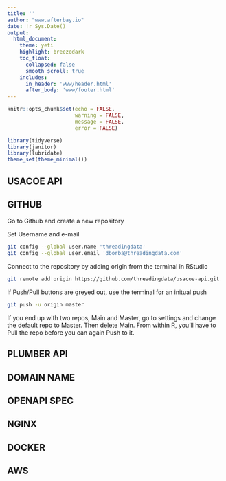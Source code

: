 ```yaml
---
title: ''
author: "www.afterbay.io"
date: !r Sys.Date()
output:
  html_document:
    theme: yeti
    highlight: breezedark
    toc_float:
      collapsed: false
      smooth_scroll: true
    includes:
      in_header: 'www/header.html'
      after_body: 'www/footer.html'
---
```


```r
knitr::opts_chunk$set(echo = FALSE, 
                      warning = FALSE, 
                      message = FALSE,
                      error = FALSE)

library(tidyverse)
library(janitor)
library(lubridate)
theme_set(theme_minimal())
```

## USACOE API

## GITHUB

Go to Github and create a new repository

Set Username and e-mail

```bash
git config --global user.name 'threadingdata'
git config --global user.email 'dborba@threadingdata.com'
```

Connect to the repository by adding origin from the terminal in RStudio

```bash
git remote add origin https://github.com/threadingdata/usacoe-api.git
```

If Push/Pull buttons are greyed out, use the terminal for an initual push

```bash
git push -u origin master
```

If you end up with two repos, Main and Master, go to settings and change the default repo to Master.  Then delete Main.  From within R, you'll have to Pull the repo before you can again Push to it.


## PLUMBER API

## DOMAIN NAME

## OPENAPI SPEC

## NGINX 

## DOCKER

## AWS





